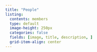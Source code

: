 ```yaml
---
title: "People"
listing: 
  contents: members
  type: default
  image-height: 250px
  categories: false
  fields: [image, title, description, ]
  grid-item-align: center
---
```

